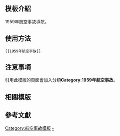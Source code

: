 <includeonly><!-- 在這裡加入模板的保護標識 --></includeonly><noinclude>{{Documentation subpage}}</noinclude>
<!-- 在本行下編輯模板說明 -->

== 模板介紹 ==

1959年航空事故導航。

==使用方法==

<pre>{{1959年航空事故}}</pre>

== 注意事項 ==

引用此模版的頁面會加入分類'''Category:1959年航空事故'''。

== 相關模版 ==

{{歷年航空事故模板}}

== 參考文獻 ==

<includeonly>
<!-- 本行下加入模板的分類 -->
[[Category:航空事故模板]]
[[Category:1959年航空事故|-]]
</includeonly>